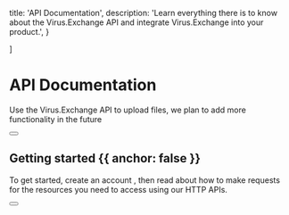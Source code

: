 
  title: 'API Documentation',
  description:
    'Learn everything there is to know about the Virus.Exchange API and integrate Virus.Exchange into your product.',
}

]

<HeroPattern />

# API Documentation

Use the Virus.Exchange API to upload files, we plan to add more functionality in the future

<div className="not-prose mb-16 mt-6 flex gap-3">
  <Button href="/quickstart" arrow="right" children="Quickstart" />
</div>

## Getting started {{ anchor: false }}

To get started, create an account , then read about how to make requests for the resources you need to access using our HTTP APIs.

<div className="not-prose">
  <Button
    href="https//virus.exchange/users/register"
    variant="text"
    arrow="right"
    children="Get your API key"
  />
</div>


